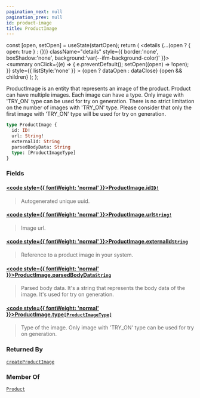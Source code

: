 ```yaml
---
pagination_next: null
pagination_prev: null
id: product-image
title: ProductImage
---
```









  const [open, setOpen] = useState(startOpen);
  return (
    <details {...(open ? { open: true } : {})} className="details" style={{ border:'none', boxShadow:'none', background:'var(--ifm-background-color)' }}>
      <summary
        onClick={(e) => {
          e.preventDefault();
          setOpen((open) => !open);
        }}
        style={{ listStyle:'none' }}
      >
      {open ? dataOpen : dataClose}
      </summary>
      {open && children}
    </details>
  );
};








ProductImage is an entity that represents an image of the product.
Product can have multiple images. Each image can have a type.
Only image with 'TRY_ON' type can be used for try on generation.
There is no strict limitation on the number of images with 'TRY_ON' type.
Please consider that only the first image with 'TRY_ON' type will be used for try on generation.


```graphql
type ProductImage {
  id: ID!
  url: String!
  externalId: String
  parsedBodyData: String
  type: [ProductImageType]
}
```




### Fields

#### [<code style={{ fontWeight: 'normal' }}>ProductImage.<b>id</b></code>](#)<Bullet />[`ID!`](/types/scalars/id) <Badge class="badge badge--secondary" text="non-null"/> <Badge class="badge badge--secondary" text="scalar"/> 
> 
> 
> Autogenerated unique uuid.
> 

#### [<code style={{ fontWeight: 'normal' }}>ProductImage.<b>url</b></code>](#)<Bullet />[`String!`](/types/scalars/string) <Badge class="badge badge--secondary" text="non-null"/> <Badge class="badge badge--secondary" text="scalar"/> 
> 
> 
> Image url.
> 

#### [<code style={{ fontWeight: 'normal' }}>ProductImage.<b>externalId</b></code>](#)<Bullet />[`String`](/types/scalars/string) <Badge class="badge badge--secondary" text="scalar"/> 
> 
> 
> Reference to a product image in your system.
> 

#### [<code style={{ fontWeight: 'normal' }}>ProductImage.<b>parsedBodyData</b></code>](#)<Bullet />[`String`](/types/scalars/string) <Badge class="badge badge--secondary" text="scalar"/> 
> 
> 
> Parsed body data. It's a string that represents the body data of the image. It's used for try on generation.
> 

#### [<code style={{ fontWeight: 'normal' }}>ProductImage.<b>type</b></code>](#)<Bullet />[`[ProductImageType]`](/types/enums/product-image-type) <Badge class="badge badge--secondary" text="list"/> <Badge class="badge badge--secondary" text="enum"/> 
> 
> 
> Type of the image. Only image with 'TRY_ON' type can be used for try on generation.
> 





### Returned By

[`createProductImage`](/api/mutations/create-product-image)  <Badge class="badge badge--secondary" text="mutation"/>

### Member Of

[`Product`](/types/objects/product)  <Badge class="badge badge--secondary" text="object"/>

